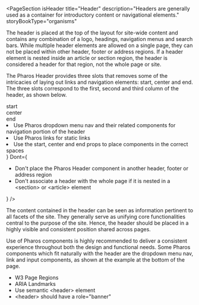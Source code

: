 
<PageSection
  isHeader
  title="Header"
  description="Headers are generally used as a container for introductory content or navigational elements."
  storyBookType="organisms"
></PageSection>

<PageSection title="Usage">
  <p>
    The header is placed at the top of the layout for site-wide content and contains any combination
    of a logo, headings, navigation menus and search bars. While multiple header elements are
    allowed on a single page, they can not be placed within other header, footer or address regions.
    If a header element is nested inside an article or section region, the header is considered a
    header for that region, not the whole page or site.
  </p>
  <p>
    The Pharos Header provides three slots that removes some of the intricacies of laying out links
    and navigation elements: start, center and end. The three slots correspond to the first, second
    and third column of the header, as shown below.
  </p>
  <PharosHeader>
    <div slot="start">start</div>
    <div slot="center">center</div>
    <div slot="end">end</div>
  </PharosHeader>
</PageSection>

<PageSection title="Best practices">
  <BestPractices
    Do={
      <ul>
        <li>
          Use Pharos dropdown menu nav and their related components for navigation portion of the
          header
        </li>
        <li>Use Pharos links for static links</li>
        <li>Use the start, center and end props to place components in the correct spaces</li>
      </ul>
    }
    Dont={
      <ul>
        <li>Don't place the Pharos Header component in another header, footer or address region</li>
        <li>
          Don't associate a header with the whole page if it is nested in a &lt;section&gt; or
          &lt;article&gt; element
        </li>
      </ul>
    }
  />
</PageSection>

<PageSection title="Content guidelines">
  <div style={{ marginBottom: 'var(--pharos-spacing-3-x)' }}>
    <PharosHeading
      level={'2'}
      preset={'6'}
      style={{ marginBottom: 'var(--pharos-spacing-1-x)' }}
    ></PharosHeading>
    <p>
      The content contained in the header can be seen as information pertinent to all facets of the
      site. They generally serve as unifying core functionalities central to the purpose of the
      site. Hence, the header should be placed in a highly visible and consistent position shared
      across pages.
    </p>
    <p>
      Use of Pharos components is highly recommended to deliver a consistent experience throughout
      both the design and functional needs. Some Pharos components which fit naturally with the
      header are the dropdown menu nav, link and input components, as shown at the example at the
      bottom of the page.
    </p>
  </div>
</PageSection>

<PageSection title="Relevant WCAG guidelines">
  <ul>
    <li>
      <PharosLink href="https://www.w3.org/WAI/tutorials/page-structure/regions/">
        W3 Page Regions
      </PharosLink>
    </li>
    <li>
      <PharosLink href="w3.org/TR/wai-aria-practices/examples/landmarks/HTML5.html">
        ARIA Landmarks
      </PharosLink>
    </li>
    <li>Use semantic &lt;header&gt; element</li>
    <li>&lt;header&gt; should have a role="banner"</li>
  </ul>
</PageSection>
